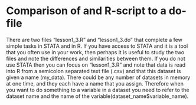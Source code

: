 
# Comparison of and R-script to a do-file


There are two files "lesson1\_3.R" and "lesson1\_3.do" that complete a
few simple tasks in STATA and in R. If you have access to STATA and it
is a tool that you often use in your work, then perhaps it is useful
to study the two files and note the differences and similarities
between them. If you do not use STATA then you can focus on
"lesson1\_3.R" and note that data is read into R from a semicolon
separated text file (.csv) and that this dataset is given a name
(my_data). There could be any number of datasets in memory at one
time, and they each have a name that you assign. Therefore when you
want to do something to a variable in a dataset you need to refer to
the dataset name and the name of the
variable(dataset\_name$variable\_name).
